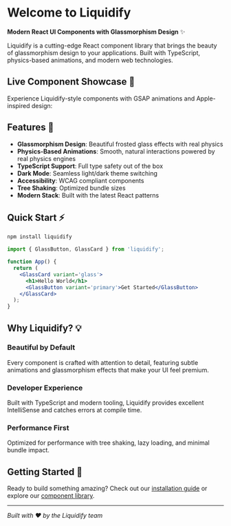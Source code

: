 # Welcome to Liquidify

**Modern React UI Components with Glassmorphism Design** ✨

Liquidify is a cutting-edge React component library that brings the beauty of glassmorphism design to your applications. Built with TypeScript, physics-based animations, and modern web technologies.


## Live Component Showcase 🎯

Experience Liquidify-style components with GSAP animations and Apple-inspired design:

<SimpleShowcase />

## Features 🚀

- **Glassmorphism Design**: Beautiful frosted glass effects with real physics
- **Physics-Based Animations**: Smooth, natural interactions powered by real physics engines
- **TypeScript Support**: Full type safety out of the box
- **Dark Mode**: Seamless light/dark theme switching
- **Accessibility**: WCAG compliant components
- **Tree Shaking**: Optimized bundle sizes
- **Modern Stack**: Built with the latest React patterns

## Quick Start ⚡

```bash
npm install liquidify
```

```jsx
import { GlassButton, GlassCard } from 'liquidify';

function App() {
  return (
    <GlassCard variant='glass'>
      <h1>Hello World</h1>
      <GlassButton variant='primary'>Get Started</GlassButton>
    </GlassCard>
  );
}
```

## Why Liquidify? 💡

### Beautiful by Default

Every component is crafted with attention to detail, featuring subtle animations and glassmorphism effects that make your UI feel premium.

### Developer Experience

Built with TypeScript and modern tooling, Liquidify provides excellent IntelliSense and catches errors at compile time.

### Performance First

Optimized for performance with tree shaking, lazy loading, and minimal bundle impact.

## Getting Started 👋

Ready to build something amazing? Check out our [installation guide](/docs/installation) or explore our [component library](/components).

---

_Built with ❤️ by the Liquidify team_
